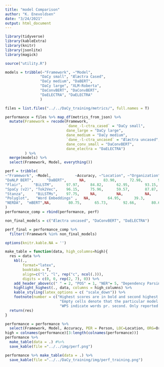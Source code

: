```yaml
---
title: "model Comparison"
author: "K. Enevoldsen"
date: "3/24/2021"
output: html_document
---
```


```r
library(tidyverse)
library(kableExtra)
library(knitr)
library(jsonlite)
library(magick)

source("utility.R")
```

```r

models = tribble(~"Framework", ~"Model",
                "DaCy small", "Ælæctra Cased",
                "DaCy medium", "DaBERT",
                "DaCy large", "XLM-Roberta",
                "DaConvBERT", "DaConvBERT",
                "DaELECTRA", "DaELECTRA"
                )

files = list.files("../../DaCy_training/metrics/", full.names = T)

performance = files %>% map_df(metrics_from_json) %>%
  mutate(Framework = recode(Framework, 
                            `dane_-l-ctra_cased` = "DaCy small",
                            dane_large = "DaCy large",
                            dane_medium = "DaCy medium",
                            `dane_-l-ctra_uncased` = "Ælæctra uncased",
                            dane_conv_small = "DaConvBERT",
                            dane_electra = "DaELECTRA")
         ) %>% 
  merge(models) %>% 
  select(Framework, Model, everything())
```


```r
perf = tribble(
~"Framework", ~Model,           ~Accuracy, ~"Location", ~"Organization", ~"Person", ~"Avg F1" , ~UAS, ~LAS, ~WPS,
"DaNLP BERT",      "DaBERT",      NA,        83.90,      72.98,       92.82,       84.04,       NA,      NA, NA,
"Flair",     "BiLSTM",      97.97,     84.82,      62.95,       93.15,       81.78,       NA,      NA, NA,
"SpaCy (v2)", "Tok2Vec",    96.15,     75.96,      59.57,       87.87,       75.73,       81.36,   77.46, NA,
"Stanza",     "BiLSTMs",    97.75,     NA,         NA,          NA,          NA,          86.83,   84.19, NA,
"Polyglot",   "Word Embeddings" ,   NA,        64.95,      39.3,        78.74,       64.18,       NA,      NA, NA,
"NERDA",  "mBERT",NA,        80.75,      65.73,       92.66,       80.66,       NA,      NA, NA,
)
performance_comp = rbind(performance, perf)
```


```r
non_final_models = c("Ælæctra uncased", "DaConvBERT", "DaELECTRA")

perf_final = performance_comp %>%
  filter(!Framework %in% non_final_models)
```


```r

options(knitr.kable.NA = '')

make_table = function(data, high_columns=high){
  res = data %>% 
    kbl(., 
        format="latex", 
        booktabs = T, 
        align=c("l", "l", rep("c", ncol(.))), 
        digits = c(0, 0, rep(2, 7), 0)) %>%
    add_header_above(c(" " = 2, "POS" = 1, "NER"= 5, "Dependency Parsing" = 2, "Speed" = 1)) %>%
    highlight_highest(., data, columns = high_columns) %>%
    kable_styling(latex_options = c( "scale_down")) %>% 
    footnote(number = c("Highest scores are in bold and second highest is underlined.", 
                         "Empty cells denote that the particular model does not contain a trained component for the specific task.", 
                         "WPS indicate words pr. second. Only reported to DaCy models."))
  return(res)
}

performance = performance %>% 
  select(Framework, Model, Accuracy, PER = Person, LOC=Location, ORG=Organization, MISC=Misc, `Avg. F1` = `Avg F1`, UAS, LAS, WPS) 
high = colnames(performance)[3:length(colnames(performance))]
performance %>% 
  make_table(data = .) #%>% 
  save_kable(file ="../../img/perf.png")

performance %>% make_table(data = .) %>% 
  save_kable(file ="../../DaCy_training/img/perf_training.png")
```


